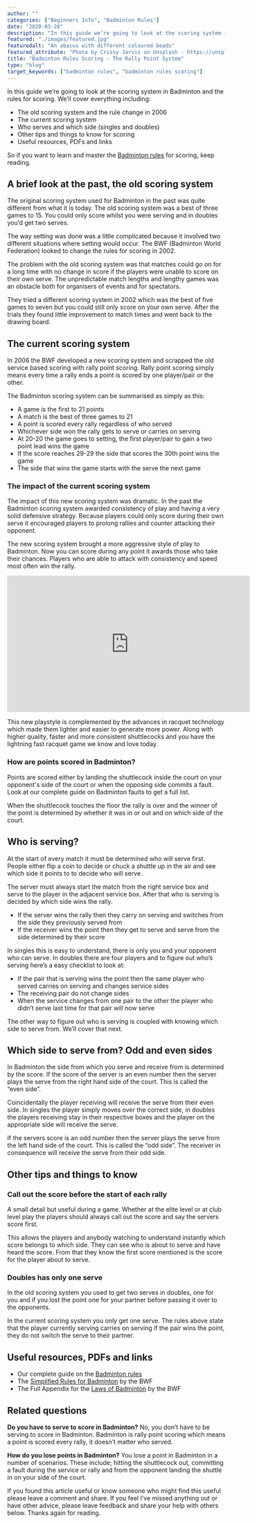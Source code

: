 ```yaml
---
author: ""
categories: ["Beginners Info", "Badminton Rules"]
date: "2020-03-28"
description: "In this guide we’re going to look at the scoring system in Badminton and the rules for scoring. We’ll cover everything including: the old scoring system and the rule change in 2006, the current scoring system, who serves and which side (singles and doubles), other tips and things to know for scoring, useful resources, PDFs and links"
featured: "./images/featured.jpg"
featuredalt: "An abacus with different coloured beads"
featured_attribute: "Photo by Crissy Jarvis on Unsplash - https://unsplash.com/photos/gdL-UZfnD3I"
title: "Badminton Rules Scoring - The Rally Point System"
type: "blog"
target_keywords: ["badminton rules", "badminton rules scoring"]
---
```


In this guide we’re going to look at the scoring system in Badminton and the rules for scoring. We’ll cover everything including:

- The old scoring system and the rule change in 2006
- The current scoring system
- Who serves and which side (singles and doubles)
- Other tips and things to know for scoring
- Useful resources, PDFs and links

So if you want to learn and master the [Badminton rules](/blog/badminton-rules/) for scoring, keep reading.

## A brief look at the past, the old scoring system

The original scoring system used for Badminton in the past was quite different from what it is today. The old scoring system was a best of three games to 15. You could only score whilst you were serving and in doubles you’d get two serves.

The way setting was done was a little complicated because it involved two different situations where setting would occur. The BWF (Badminton World Federation) looked to change the rules for scoring in 2002.

The problem with the old scoring system was that matches could go on for a long time with no change in score if the players were unable to score on their own serve. The unpredictable match lengths and lengthy games was an obstacle both for organisers of events and for spectators.

They tried a different scoring system in 2002 which was the best of five games to seven but you could still only score on your own serve. After the trials they found little improvement to match times and went back to the drawing board.

## The current scoring system

In 2006 the BWF developed a new scoring system and scrapped the old service based scoring with rally point scoring. Rally point scoring simply means every time a rally ends a point is scored by one player/pair or the other.

The Badminton scoring system can be summarised as simply as this:

- A game is the first to 21 points
- A match is the best of three games to 21
- A point is scored every rally regardless of who served
- Whichever side won the rally gets to serve or carries on serving
- At 20-20 the game goes to setting, the first player/pair to gain a two point lead wins the game
- If the score reaches 29-29 the side that scores the 30th point wins the game
- The side that wins the game starts with the serve the next game

### The impact of the current scoring system

The impact of this new scoring system was dramatic. In the past the Badminton scoring system awarded consistency of play and having a very solid defensive strategy. Because players could only score during their own serve it encouraged players to prolong rallies and counter attacking their opponent.

The new scoring system brought a more aggressive style of play to Badminton. Now you can score during any point it awards those who take their chances. Players who are able to attack with consistency and speed most often win the rally.

<iframe
  width="560"
  height="315"
  src="https://www.youtube.com/embed/jE-dgF6lAvo"
  frameborder="0"
  allow="accelerometer; autoplay; encrypted-media; gyroscope; picture-in-picture"
  allowfullscreen
></iframe>

This new playstyle is complemented by the advances in racquet technology which made them lighter and easier to generate more power. Along with higher quality, faster and more consistent shuttlecocks and you have the lightning fast racquet game we know and love today.

### How are points scored in Badminton?

Points are scored either by landing the shuttlecock inside the court on your opponent's side of the court or when the opposing side commits a fault. Look at our complete guide on Badminton faults to get a full list.

When the shuttlecock touches the floor the rally is over and the winner of the point is determined by whether it was in or out and on which side of the court.

## Who is serving?

At the start of every match it must be determined who will serve first. People either flip a coin to decide or chuck a shuttle up in the air and see which side it points to to decide who will serve.

The server must always start the match from the right service box and serve to the player in the adjacent service box. After that who is serving is decided by which side wins the rally.

- If the server wins the rally then they carry on serving and switches from the side they previously served from
- If the receiver wins the point then they get to serve and serve from the side determined by their score

In singles this is easy to understand, there is only you and your opponent who can serve. In doubles there are four players and to figure out who’s serving here’s a easy checklist to look at:

- If the pair that is serving wins the point then the same player who served carries on serving and changes service sides
- The receiving pair do not change sides
- When the service changes from one pair to the other the player who didn’t serve last time for that pair will now serve

The other way to figure out who is serving is coupled with knowing which side to serve from. We’ll cover that next.

## Which side to serve from? Odd and even sides

In Badminton the side from which you serve and receive from is determined by the score. If the score of the server is an even number then the server plays the serve from the right hand side of the court. This is called the “even side”.

<BirdsEyeCourt
  spacing="normal"
  demonstrate="scoring"
  message="The player with the shuttlecock is serving, the score is 0-0, the player must serve from the right hand side and serve to the highlighted area adjacent"
  format="singles"
  redScore={0}
  serving="red"
/>

Coincidentally the player receiving will receive the serve from their even side. In singles the player simply moves over the correct side, in doubles the players receiving stay in their respective boxes and the player on the appropriate side will receive the serve.

If the servers score is an odd number then the server plays the serve from the left hand side of the court. This is called the “odd side”. The receiver in consequence will receive the serve from their odd side.

<BirdsEyeCourt
  spacing="normal"
  demonstrate="scoring"
  message="The player with the shuttlecock is serving, the score is 1-0, the player must serve from the left hand side and serve to the highlighted area adjacent"
  format="singles"
  redScore={1}
  serving="red"
/>

## Other tips and things to know

### Call out the score before the start of each rally

A small detail but useful during a game. Whether at the elite level or at club level play the players should always call out the score and say the servers score first.

This allows the players and anybody watching to understand instantly which score belongs to which side. They can see who is about to serve and have heard the score. From that they know the first score mentioned is the score for the player about to serve.

### Doubles has only one serve

In the old scoring system you used to get two serves in doubles, one for you and if you lost the point one for your partner before passing it over to the opponents.

In the current scoring system you only get one serve. The rules above state that the player currently serving carries on serving if the pair wins the point, they do not switch the serve to their partner.

## Useful resources, PDFs and links

- Our complete guide on the [Badminton rules](https://www.badmintonsbest.com/blog/badminton-rules/)
- The [Simplified Rules for Badminton](https://system.bwfbadminton.com/documents/folder_1_81/Regulations/Simplified-Rules/Simplified%20Rules%20of%20Badminton%20-%20Dec%202015.pdf) by the BWF
- The Full Appendix for the [Laws of Badminton](https://extranet.bwfbadminton.com/docs/document-system/81/1466/1470/Section%204.1%20-%20%20Laws%20of%20Badminton.pdf) by the BWF

## Related questions

**Do you have to serve to score in Badminton?** No, you don’t have to be serving to score in Badminton. Badminton is rally point scoring which means a point is scored every rally, it doesn’t matter who served.

**How do you lose points in Badminton?** You lose a point in Badminton in a number of scenarios. These include; hitting the shuttlecock out, committing a fault during the service or rally and from the opponent landing the shuttle in on your side of the court.

If you found this article useful or know someone who might find this useful please leave a comment and share. If you feel I’ve missed anything out or have other advice, please leave feedback and share your help with others below. Thanks again for reading.
